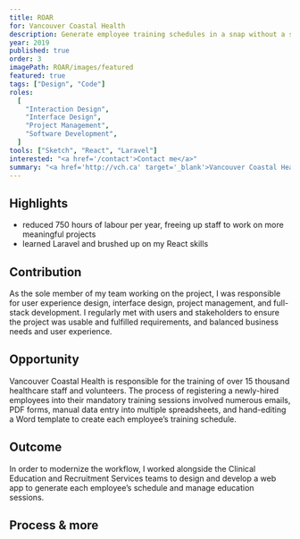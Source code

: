 ```yaml
---
title: ROAR
for: Vancouver Coastal Health
description: Generate employee training schedules in a snap without a single spreadsheet.
year: 2019
published: true
order: 3
imagePath: ROAR/images/featured
featured: true
tags: ["Design", "Code"]
roles:
  [
    "Interaction Design",
    "Interface Design",
    "Project Management",
    "Software Development",
  ]
tools: ["Sketch", "React", "Laravel"]
interested: "<a href='/contact'>Contact me</a>"
summary: "<a href='http://vch.ca' target='_blank'>Vancouver Coastal Health</a> trains around 1000 new staff per year, but was processing all new hires with manual document editing and data entry. To modernize the workflow, I worked alongside the Clinical Education and Recruitment Services teams to design and develop a web app to automate each employee’s schedule and manage education sessions. The new process saves over 750 hours of labour each year."
---
```



## Highlights

- reduced 750 hours of labour per year, freeing up staff to work on more meaningful projects
- learned Laravel and brushed up on my React skills

## Contribution

As the sole member of my team working on the project, I was responsible for user experience design, interface design, project management, and full-stack development. I regularly met with users and stakeholders to ensure the project was usable and fulfilled requirements, and balanced business needs and user experience.

## Opportunity

Vancouver Coastal Health is responsible for the training of over 15 thousand healthcare staff and volunteers. The process of registering a newly-hired employees into their mandatory training sessions involved numerous emails, PDF forms, manual data entry into multiple spreadsheets, and hand-editing a Word template to create each employee’s training schedule.

## Outcome

In order to modernize the workflow, I worked alongside the Clinical Education and Recruitment Services teams to design and develop a web app to generate each employee’s schedule and manage education sessions.

<Showcase
  path="ROAR/videos/registration"
  type="video"
  source="cloudinary"
  content="To register a new hire for training, a recruitment associate fills out the registration form"
/>

<Showcase
  path="ROAR/videos/dashboard"
  type="video"
  source="cloudinary"
  content="The Dashboard displays registrations that have been submitted along with their status"
/>

<Showcase
  path="ROAR/videos/schedule"
  type="video"
  source="cloudinary"
  content="The employee's schedule is generated based on the data from the registration form, and can be reviewed in-browser and sent to the employee"
/>

## Process & more

<Expander>
  <ROARProcess/>
</Expander>